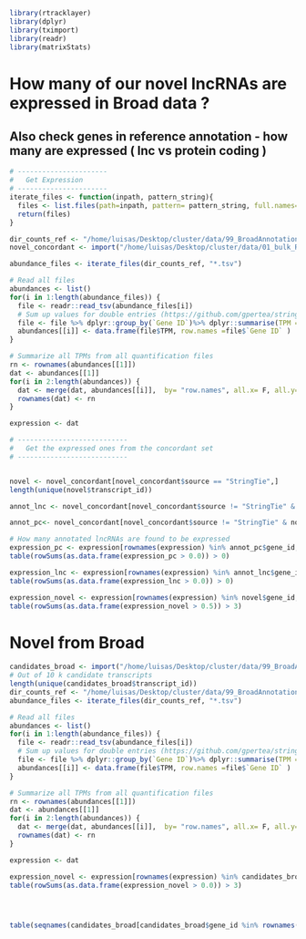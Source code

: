 


```r
library(rtracklayer)
library(dplyr)
library(tximport)
library(readr)
library(matrixStats)
```
# How many of our novel lncRNAs are expressed in Broad data ? 

## Also check genes in reference annotation - how many are expressed ( lnc vs protein coding )

```r
# ----------------------
#   Get Expression 
# ----------------------
iterate_files <- function(inpath, pattern_string){
  files <- list.files(path=inpath, pattern= pattern_string, full.names=TRUE, recursive=TRUE)
  return(files)
} 

dir_counts_ref <- "/home/luisas/Desktop/cluster/data/99_BroadAnnotation/04_quantification_our_on_broad/"
novel_concordant <- import("/home/luisas/Desktop/cluster/data/01_bulk_RNA-Seq_lncRNAs_annotation/03_novel_lncRNAs_list/rheMac10_EBOV_and_novel_genenames_UCSC.gtf")

abundance_files <- iterate_files(dir_counts_ref, "*.tsv")

# Read all files
abundances <- list()
for(i in 1:length(abundance_files)) {
  file <- readr::read_tsv(abundance_files[i])
  # Sum up values for double entries (https://github.com/gpertea/stringtie/issues/192)
  file <- file %>% dplyr::group_by(`Gene ID`)%>% dplyr::summarise(TPM = sum(TPM))
  abundances[[i]] <- data.frame(file$TPM, row.names =file$`Gene ID` )
}

# Summarize all TPMs from all quantification files 
rn <- rownames(abundances[[1]])
dat <- abundances[[1]]
for(i in 2:length(abundances)) {
  dat <- merge(dat, abundances[[i]],  by= "row.names", all.x= F, all.y= F) [,-1]
  rownames(dat) <- rn
}

expression <- dat

# ---------------------------
#   Get the expressed ones from the concordant set
# ---------------------------


novel <- novel_concordant[novel_concordant$source == "StringTie",]
length(unique(novel$transcript_id))

annot_lnc <- novel_concordant[novel_concordant$source != "StringTie" & novel_concordant$type == "transcript" & novel_concordant$transcript_biotype == "lncRNA",]

annot_pc<- novel_concordant[novel_concordant$source != "StringTie" & novel_concordant$type == "transcript" & novel_concordant$transcript_biotype == "protein_coding",]

# How many annotated lncRNAs are found to be expressed 
expression_pc <- expression[rownames(expression) %in% annot_pc$gene_id,]
table(rowSums(as.data.frame(expression_pc > 0.0)) > 0)

expression_lnc <- expression[rownames(expression) %in% annot_lnc$gene_id,]
table(rowSums(as.data.frame(expression_lnc > 0.0)) > 0)

expression_novel <- expression[rownames(expression) %in% novel$gene_id,]
table(rowSums(as.data.frame(expression_novel > 0.5)) > 3)
```


# Novel from Broad 
```r
candidates_broad <- import("/home/luisas/Desktop/cluster/data/99_BroadAnnotation/03_novel_lncRNAs_list/00_prefilter_candidates/prefilter_candidates.gtf")
# Out of 10 k candidate transcripts 
length(unique(candidates_broad$transcript_id))
dir_counts_ref <- "/home/luisas/Desktop/cluster/data/99_BroadAnnotation/04_requantification_broad_notstrand/"
abundance_files <- iterate_files(dir_counts_ref, "*.tsv")

# Read all files
abundances <- list()
for(i in 1:length(abundance_files)) {
  file <- readr::read_tsv(abundance_files[i])
  # Sum up values for double entries (https://github.com/gpertea/stringtie/issues/192)
  file <- file %>% dplyr::group_by(`Gene ID`)%>% dplyr::summarise(TPM = sum(TPM))
  abundances[[i]] <- data.frame(file$TPM, row.names =file$`Gene ID` )
}

# Summarize all TPMs from all quantification files 
rn <- rownames(abundances[[1]])
dat <- abundances[[1]]
for(i in 2:length(abundances)) {
  dat <- merge(dat, abundances[[i]],  by= "row.names", all.x= F, all.y= F) [,-1]
  rownames(dat) <- rn
}

expression <- dat

expression_novel <- expression[rownames(expression) %in% candidates_broad$gene_id,]
table(rowSums(as.data.frame(expression_novel > 0.0)) > 3)




table(seqnames(candidates_broad[candidates_broad$gene_id %in% rownames(expression_novel[rowSums(as.data.frame(expression_novel > 0.0)) > 0,]), ]))

```
